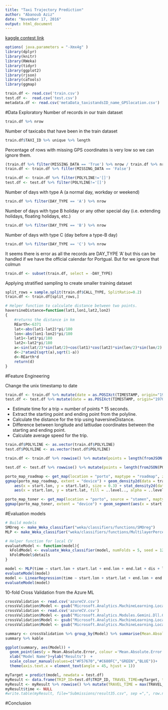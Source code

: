 ```yaml
---
title: "Taxi Trajectory Prediction"
author: "Abanoub Aziz"
date: "November 17, 2016"
output: html_document
---
```

[kaggle contest link](https://www.kaggle.com/c/pkdd-15-predict-taxi-service-trajectory-i)

```r
options( java.parameters = "-Xmx4g" )
library(dplyr)
library(knitr)
library(RWeka)
library(tidyr)
library(ggplot2)
library(rjson)
library(caTools)
library(ggmap)
```

```r
train.df <- read.csv('train.csv')
test.df <-  read.csv('test.csv')
metadata.df <- read.csv('metaData_taxistandsID_name_GPSlocation.csv')
```

#Data Exploratory
Number of records in our train dataset
```r
train.df %>% nrow
```

Number of taxicabs that have been in the train dataset
```r
train.df$TAXI_ID %>% unique %>% length
```

Percentage of rows with missing GPS coordinates is very low so we can ignore them.
```r
(train.df %>% filter(MISSING_DATA == 'True') %>% nrow / train.df %>% nrow) * 100
train.df <- train.df %>% filter(MISSING_DATA == 'False')

train.df <- train.df %>% filter(POLYLINE!='[]')
test.df <- test.df %>% filter(POLYLINE!='[]')
```

Number of days with type A (a normal day, workday or weekend)
```r
train.df %>% filter(DAY_TYPE == 'A') %>% nrow
```
Number of days with type B holiday or any other special day (i.e. extending holidays, floating holidays, etc.)
```r
train.df %>% filter(DAY_TYPE == 'B') %>% nrow
```
Number of days with type C (day before a type-B day)
```r
train.df %>% filter(DAY_TYPE == 'C') %>% nrow
```

It seems there is error as all the records are DAY_TYPE 'A' but this can be handled if we have the official calendar for Portgual. But for we ignore that colmun
```r
train.df <- subset(train.df, select = -DAY_TYPE)
```

Applying stratified sampling to create smaller training dataset
```r
split_rows = sample.split(train.df$CALL_TYPE, SplitRatio=0.2)
train.df <- train.df[split_rows,]
```



```r
# Helper function to calculate distance between two points.
haversineDistance=function(lat1,lon1,lat2,lon2)
{
	#returns the distance in km
	REarth<-6371
	lat<-abs(lat1-lat2)*pi/180
	lon<-abs(lon1-lon2)*pi/180
	lat1<-lat1*pi/180
	lat2<-lat2*pi/180
	a<-sin(lat/2)*sin(lat/2)+cos(lat1)*cos(lat2)*sin(lon/2)*sin(lon/2)
	d<-2*atan2(sqrt(a),sqrt(1-a))
	d<-REarth*d
	return(d)
}
```

#Feature Engineering  

Change the unix timestamp to date
```r
train.df <- train.df %>% mutate(date = as.POSIXct(TIMESTAMP, origin="1970-01-01", tz ="WET"))
test.df <- test.df %>% mutate(date = as.POSIXct(TIMESTAMP, origin="1970-01-01", tz ="WET"))
```

* Estimate time for a trip = number of points * 15 seconds.
* Extract the starting point and ending point from the polyline.
* Calculate the distance for the trip using haversineDistance.
* Difference between longitude and lattiudae coordinates between the starting and ending point.
* Calculate average speed for the trip.

```r
train.df$POLYLINE <- as.vector(train.df$POLYLINE)
test.df$POLYLINE <- as.vector(test.df$POLYLINE)

train.df <- train.df %>% rowwise() %>% mutate(points = length(fromJSON(POLYLINE)), start.lon = fromJSON(POLYLINE)[[1]][1], start.lat = fromJSON(POLYLINE)[[1]][2], end.lon = fromJSON(POLYLINE)[[points]][1], end.lat = fromJSON(POLYLINE)[[points]][2], dis = haversineDistance(start.lat, start.lon, end.lat, end.lon), time = points * 15, avg.speed = dis/time, lon.diff = end.lon - start.lon, lat.diff = end.lat - start.lat)

test.df <- test.df %>% rowwise() %>% mutate(points = length(fromJSON(POLYLINE)), start.lon = fromJSON(POLYLINE)[[1]][1], start.lat = fromJSON(POLYLINE)[[1]][2], end.lon = fromJSON(POLYLINE)[[points]][1], end.lat = fromJSON(POLYLINE)[[points]][2], dis = haversineDistance(start.lat, start.lon, end.lat, end.lon), time_so_far = points * 15, avg.speed = dis/time_so_far, lon.diff = end.lon - start.lon, lat.diff = end.lat - start.lat )
```

```r
porto_map_roadmap <- get_map(location = "porto", maptype = "roadmap", zoom = 14)
ggmap(porto_map_roadmap, extent = "device") + geom_density2d(data = train.df, 
    aes(x = start.lon, y = start.lat), size = 0.3) + stat_density2d(data = train.df, 
    aes(x = start.lon, y = start.lat, fill = ..level.., alpha = ..level..), size = 0.01, bins = 16, geom = "polygon") + scale_fill_gradient(low = "green", high = "red") + scale_alpha(range = c(0, 0.3), guide = FALSE)
```

```r
porto_map_toner <- get_map(location = "porto", source = "stamen", maptype = "toner", zoom = 12)
ggmap(porto_map_toner, extent = "device") + geom_segment(aes(x = start.lon, y = start.lat, xend = end.lon, yend = end.lat ), colour = "red", alpha = 0.3, size = 2, data = head(train.df, n= 150), arrow=arrow(length=unit(0.3,"cm")) )
```

#Evaluation models

```r
# Build models
SMOreg <- make_Weka_classifier("weka/classifiers/functions/SMOreg")
MLP <- make_Weka_classifier("weka/classifiers/functions/MultilayerPerceptron")

# Helper function for local CV
evaluateModel <- function(model){
  kFoldModel <- evaluate_Weka_classifier(model, numFolds = 5, seed = 123)
  kFoldModel$details
}

model <- MLP(time ~ start.lon + start.lat + end.lon + end.lat + dis + lat.diff +lon.diff+ CALL_TYPE, data = train.df)
evaluateModel(model)
model <- LinearRegression(time ~ start.lon + start.lat + end.lon + end.lat, data = train.df)
evaluateModel(model)
```

10-fold Cross Validation from the Azure ML 
```r
crossValidation <- read.csv('azureCV.csv')
crossValidation$Model <- gsub("Microsoft.Analytics.MachineLearning.Local.BatchLinearRegressor", "Decision Trees", crossValidation$Model)
crossValidation <- read.csv('azureCV.csv')
crossValidation$Model <- gsub("Microsoft.Analytics.Modules.Gemini.Dll.GeminiDecisionForestRegressor", "Decision Trees", crossValidation$Model)
crossValidation$Model <- gsub("Microsoft.Analytics.MachineLearning.Local.BayesianLinearRegressor", "BayesianLinearRegressor", crossValidation$Model)
crossValidation$Model <- gsub("Microsoft.Analytics.MachineLearning.Local.BatchLinearRegressor", "LinearRegressor", crossValidation$Model)

summary <- crossValidation %>% group_by(Model) %>% summarise(Mean.Absolute.Error = mean(Mean.Absolute.Error), Root.Mean.Squared.Error = mean(Root.Mean.Squared.Error),Relative.Absolute.Error = mean(Relative.Absolute.Error), Relative.Squared.Error = mean(Relative.Squared.Error))
summary %>% kable

ggplot(summary, aes(Model)) +
  geom_point(aes(y = Mean.Absolute.Error, colour ='Mean.Absolute.Error'), size=1.5, group = 1, shape=1) + geom_point(aes(y = Root.Mean.Squared.Error, colour = 'Root.Mean.Squared.Error'), size= 1.5, group = 1, shape=2)+ geom_point(aes(y = Relative.Absolute.Error, colour = 'Relative.Absolute.Error'), size= 1.5, group = 1, shape=3)+ geom_point(aes(y = Relative.Squared.Error, colour = 'Relative.Squared.Error'), size= 1.5, group = 1, shape=4)+ 
  xlab("Model Name")+ylab("Results")  +
  scale_colour_manual(values=c("#F57670","#C680FC","GREEN","BLUE"))+
  theme(axis.text.x = element_text(angle = 45, hjust = 1))
```

```r
myTarget = predict(model, newdata = test.df)
myResult <- data.frame(TRIP_ID=test.df$TRIP_ID, TRAVEL_TIME=myTarget, time = test.df$time_so_far)
myResult <- myResult %>% rowwise() %>% mutate(TRAVEL_TIME = max(TRAVEL_TIME,time))
myResult$time <- NULL
#write.table(myResult, file="Submissions/result35.csv", sep =",", row.names= FALSE)
```

#Conclusion
